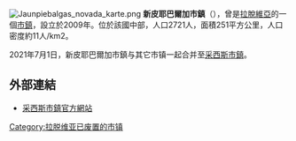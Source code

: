 [[File:Jaunpiebalgas_novada_karte.png|right]]
'''新皮耶巴爾加市鎮'''（{{lang-lv|Jaunpiebalgas novads}}），曾是[[拉脫維亞|拉脫維亞]]的一個[[拉脫維亞行政區劃|市鎮]]，設立於2009年。位於該國中部，人口2721人，面積251平方公里，人口密度約11人/km2。

2021年7月1日，新皮耶巴爾加市鎮与其它市镇一起合并至[[采西斯市鎮|采西斯市鎮]]。

==外部連結==
* [https://www.cesis.lv/ 采西斯市鎮官方網站] {{Wayback|url=https://www.cesis.lv/ |date=20131207113126 }} {{lv}}

{{Latvia-geo-stub}}
[[Category:拉脱维亚已废置的市镇|Category:拉脱维亚已废置的市镇]]